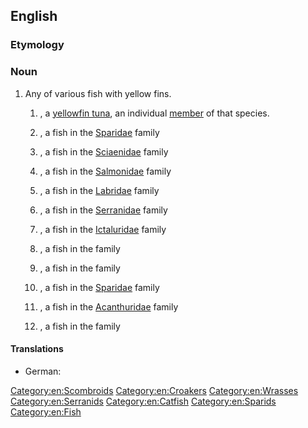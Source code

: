 ==English==
{{rfi|en}}
{{wikipedia}}
{{wikispecies}}

===Etymology===
{{compound|yellow|fin|lang=en}}

===Noun===
{{en-noun|yellowfin|yellowfins}}

# Any of various fish with yellow fins.
## {{lb|en|countable}} {{taxlink|Thunnus albacares|species|noshow=1|ver=170119}}, a [[yellowfin tuna]], an individual [[member]] of that species.
## {{vern|yellowfin bream}}, a fish in the [[Sparidae]] family
## {{vern|yellowfin croaker}}, a fish in the [[Sciaenidae]] family
## {{vern|yellowfin cutthroat trout}}, a fish in the [[Salmonidae]] family
## {{vern|yellow fin fairy wrasse}}, a fish in the [[Labridae]] family
## {{vern|yellowfin grouper}}, a fish in the [[Serranidae]] family
## {{vern|yellowfin madtom}}, a fish in the [[Ictaluridae]] family
## {{vern|yellow-fin perchlet}}, a fish in the ''{{taxlink|Ambassidae|family|noshow=1|ver=170119}}'' family
## {{vern|yellowfin pike}}, a fish in the ''{{taxlink|Dinolestidae|family|noshow=1|ver=170119}}'' family
## {{vern|yellowfin seabream}}, a fish in the [[Sparidae]] family
## {{vern|yellowfin surgeon}}, a fish in the [[Acanthuridae]] family
## {{vern|yellowfin whiting}}, a fish in the ''{{taxlink|Sillaginidae|family|noshow=1|ver=170119}}'' family

====Translations====
{{trans-top|any fish with a yellow fin}}
{{trans-mid}}
{{trans-bottom}}

{{trans-top|A yellowfin tuna, an individual member of that species}}
* German: {{t-check|de|Gelbflossenthunfisch|m}}
{{trans-mid}}
{{trans-bottom}}

[[Category:en:Scombroids]]
[[Category:en:Croakers]]
[[Category:en:Wrasses]]
[[Category:en:Serranids]]
[[Category:en:Catfish]]
[[Category:en:Sparids]]
[[Category:en:Fish]]